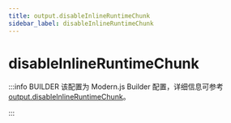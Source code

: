 ```yaml
---
title: output.disableInlineRuntimeChunk
sidebar_label: disableInlineRuntimeChunk
---
```

# disableInlineRuntimeChunk

:::info BUILDER
该配置为 Modern.js Builder 配置，详细信息可参考 [output.disableInlineRuntimeChunk](https://modernjs.dev/builder/api/config-output.html#output-disableinlineruntimechunk)。

:::


<Main />
